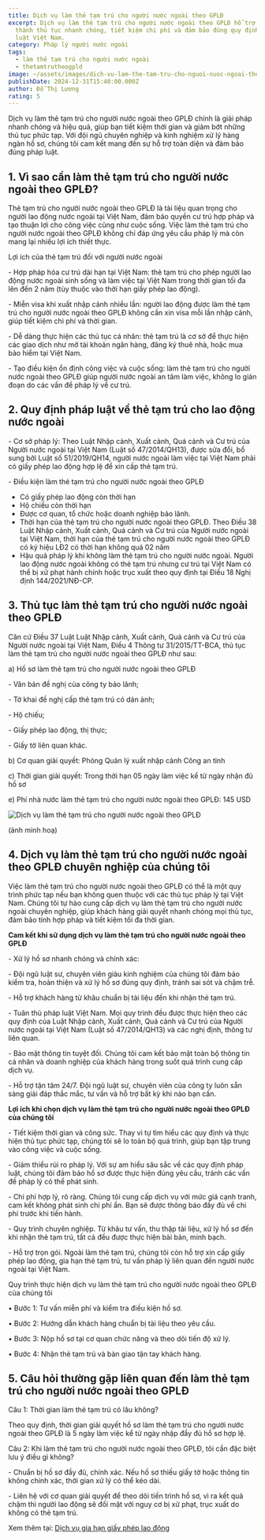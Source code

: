 ```yaml
---
title: Dịch vụ làm thẻ tạm trú cho người nước ngoài theo GPLĐ
excerpt: Dịch vụ làm thẻ tạm trú cho người nước ngoài theo GPLĐ hỗ trợ bạn hoàn
  thành thủ tục nhanh chóng, tiết kiệm chi phí và đảm bảo đúng quy định pháp
  luật Việt Nam.
category: Pháp lý người nước ngoài
tags:
  - làm thẻ tạm trú cho người nước ngoài
  - thetamtrutheogpld
image: ~/assets/images/dich-vu-lam-the-tam-tru-cho-nguoi-nuoc-ngoai-theo-gpld.jpg
publishDate: 2024-12-31T15:40:00.000Z
author: Đỗ Thị Lương
rating: 5
---
```

Dịch vụ làm thẻ tạm trú cho người nước ngoài theo GPLĐ chính là giải pháp nhanh chóng và hiệu quả, giúp bạn tiết kiệm thời gian và giảm bớt những thủ tục phức tạp. Với đội ngũ chuyên nghiệp và kinh nghiệm xử lý hàng ngàn hồ sơ, chúng tôi cam kết mang đến sự hỗ trợ toàn diện và đảm bảo đúng pháp luật.

## 1. Vì sao cần làm thẻ tạm trú cho người nước ngoài theo GPLĐ?

Thẻ tạm trú cho người nước ngoài theo GPLĐ là tài liệu quan trọng cho người lao động nước ngoài tại Việt Nam, đảm bảo quyền cư trú hợp pháp và tạo thuận lợi cho công việc cũng như cuộc sống. Việc làm thẻ tạm trú cho người nước ngoài theo GPLĐ không chỉ đáp ứng yêu cầu pháp lý mà còn mang lại nhiều lợi ích thiết thực.

Lợi ích của thẻ tạm trú đối với người nước ngoài

\- Hợp pháp hóa cư trú dài hạn tại Việt Nam: thẻ tạm trú cho phép người lao động nước ngoài sinh sống và làm việc tại Việt Nam trong thời gian tối đa lên đến 2 năm (tùy thuộc vào thời hạn giấy phép lao động).

\- Miễn visa khi xuất nhập cảnh nhiều lần: người lao động được làm thẻ tạm trú cho người nước ngoài theo GPLĐ không cần xin visa mỗi lần nhập cảnh, giúp tiết kiệm chi phí và thời gian.

\- Dễ dàng thực hiện các thủ tục cá nhân: thẻ tạm trú là cơ sở để thực hiện các giao dịch như mở tài khoản ngân hàng, đăng ký thuê nhà, hoặc mua bảo hiểm tại Việt Nam.

\- Tạo điều kiện ổn định công việc và cuộc sống: làm thẻ tạm trú cho người nước ngoài theo GPLĐ giúp người nước ngoài an tâm làm việc, không lo gián đoạn do các vấn đề pháp lý về cư trú.

## 2. Quy định pháp luật về thẻ tạm trú cho lao động nước ngoài

\- Cơ sở pháp lý: Theo Luật Nhập cảnh, Xuất cảnh, Quá cảnh và Cư trú của Người nước ngoài tại Việt Nam (Luật số 47/2014/QH13), được sửa đổi, bổ sung bởi Luật số 51/2019/QH14, người nước ngoài làm việc tại Việt Nam phải có giấy phép lao động hợp lệ để xin cấp thẻ tạm trú.

\- Điều kiện làm thẻ tạm trú cho người nước ngoài theo GPLĐ

* Có giấy phép lao động còn thời hạn
* Hộ chiếu còn thời hạn
* Được cơ quan, tổ chức hoặc doanh nghiệp bảo lãnh.
* Thời hạn của thẻ tạm trú cho người nước ngoài theo GPLĐ. Theo Điều 38 Luật Nhập cảnh, Xuất cảnh, Quá cảnh và Cư trú của Người nước ngoài tại Việt Nam, thời hạn của thẻ tạm trú cho người nước ngoài theo GPLĐ có ký hiệu LĐ2 có thời hạn không quá 02 năm
* Hậu quả pháp lý khi không làm thẻ tạm trú cho người nước ngoài. Người lao động nước ngoài không có thẻ tạm trú nhưng cư trú tại Việt Nam có thể bị xử phạt hành chính hoặc trục xuất theo quy định tại Điều 18 Nghị định 144/2021/NĐ-CP.

## 3. Thủ tục làm thẻ tạm trú cho người nước ngoài theo GPLĐ

Căn cứ Điều 37 Luật Luật Nhập cảnh, Xuất cảnh, Quá cảnh và Cư trú của Người nước ngoài tại Việt Nam, Điều 4 Thông tư 31/2015/TT-BCA, thủ tục làm thẻ tạm trú cho người nước ngoài theo GPLĐ như sau:

a) Hồ sơ làm thẻ tạm trú cho người nước ngoài theo GPLĐ

\- Văn bản đề nghị của công ty bảo lãnh;

\- Tờ khai đề nghị cấp thẻ tạm trú có dán ảnh;

\- Hộ chiếu;

\- Giấy phép lao động, thị thực;

\- Giấy tờ liên quan khác.

b) Cơ quan giải quyết:  Phòng Quản lý xuất nhập cảnh Công an tỉnh

c) Thời gian giải quyết: Trong thời hạn 05 ngày làm việc kể từ ngày nhận đủ hồ sơ

e) Phí nhà nước làm thẻ tạm trú cho người nước ngoài theo GPLĐ: 145 USD

![Dịch vụ làm thẻ tạm trú cho người nước ngoài theo GPLĐ](~/assets/images/dich-vu-lam-the-tam-tru-cho-nguoi-nuoc-ngoai-theo-gpld..jpg "Dịch vụ làm thẻ tạm trú cho người nước ngoài theo GPLĐ")

(ảnh minh hoạ)

## 4. Dịch vụ làm thẻ tạm trú cho người nước ngoài theo GPLĐ chuyên nghiệp của chúng tôi

Việc làm thẻ tạm trú cho người nước ngoài theo GPLĐ có thể là một quy trình phức tạp nếu bạn không quen thuộc với các thủ tục pháp lý tại Việt Nam. Chúng tôi tự hào cung cấp dịch vụ làm thẻ tạm trú cho người nước ngoài chuyên nghiệp, giúp khách hàng giải quyết nhanh chóng mọi thủ tục, đảm bảo tính hợp pháp và tiết kiệm tối đa thời gian.

**Cam kết khi sử dụng dịch vụ làm thẻ tạm trú cho người nước ngoài theo GPLĐ**

\- Xử lý hồ sơ nhanh chóng và chính xác:

\- Đội ngũ luật sư, chuyên viên giàu kinh nghiệm của chúng tôi đảm bảo kiểm tra, hoàn thiện và xử lý hồ sơ đúng quy định, tránh sai sót và chậm trễ.

\- Hỗ trợ khách hàng từ khâu chuẩn bị tài liệu đến khi nhận thẻ tạm trú.

\- Tuân thủ pháp luật Việt Nam. Mọi quy trình đều được thực hiện theo các quy định của Luật Nhập cảnh, Xuất cảnh, Quá cảnh và Cư trú của Người nước ngoài tại Việt Nam (Luật số 47/2014/QH13) và các nghị định, thông tư liên quan.

\- Bảo mật thông tin tuyệt đối. Chúng tôi cam kết bảo mật toàn bộ thông tin cá nhân và doanh nghiệp của khách hàng trong suốt quá trình cung cấp dịch vụ.

\- Hỗ trợ tận tâm 24/7. Đội ngũ luật sư, chuyên viên của công ty luôn sẵn sàng giải đáp thắc mắc, tư vấn và hỗ trợ bất kỳ khi nào bạn cần.

**Lợi ích khi chọn dịch vụ làm thẻ tạm trú cho người nước ngoài theo GPLĐ của chúng tôi**

\- Tiết kiệm thời gian và công sức. Thay vì tự tìm hiểu các quy định và thực hiện thủ tục phức tạp, chúng tôi sẽ lo toàn bộ quá trình, giúp bạn tập trung vào công việc và cuộc sống.

\- Giảm thiểu rủi ro pháp lý. Với sự am hiểu sâu sắc về các quy định pháp luật, chúng tôi đảm bảo hồ sơ được thực hiện đúng yêu cầu, tránh các vấn đề pháp lý có thể phát sinh.

\- Chi phí hợp lý, rõ ràng. Chúng tôi cung cấp dịch vụ với mức giá cạnh tranh, cam kết không phát sinh chi phí ẩn. Bạn sẽ được thông báo đầy đủ về chi phí trước khi tiến hành.

\- Quy trình chuyên nghiệp. Từ khâu tư vấn, thu thập tài liệu, xử lý hồ sơ đến khi nhận thẻ tạm trú, tất cả đều được thực hiện bài bản, minh bạch.

\- Hỗ trợ trọn gói. Ngoài làm thẻ tạm trú, chúng tôi còn hỗ trợ xin cấp giấy phép lao động, gia hạn thẻ tạm trú, tư vấn pháp lý liên quan đến người nước ngoài tại Việt Nam.

Quy trình thực hiện dịch vụ làm thẻ tạm trú cho người nước ngoài theo GPLĐ của chúng tôi

•	Bước 1: Tư vấn miễn phí và kiểm tra điều kiện hồ sơ.

•	Bước 2: Hướng dẫn khách hàng chuẩn bị tài liệu theo yêu cầu.

•	Bước 3: Nộp hồ sơ tại cơ quan chức năng và theo dõi tiến độ xử lý.

•	Bước 4: Nhận thẻ tạm trú và bàn giao tận tay khách hàng.

## 5. Câu hỏi thường gặp liên quan đến làm thẻ tạm trú cho người nước ngoài theo GPLĐ

Câu 1: Thời gian làm thẻ tạm trú có lâu không?

Theo quy định, thời gian giải quyết hồ sơ làm thẻ tạm trú cho người nước ngoài theo GPLĐ là 5 ngày làm việc kể từ ngày nhập đầy đủ hồ sơ hợp lệ.

Câu 2: Khi làm thẻ tạm trú cho người nước ngoài theo GPLĐ, tôi cần đặc biệt lưu ý điều gì không? 

\- Chuẩn bị hồ sơ đầy đủ, chính xác. Nếu hồ sơ thiếu giấy tờ hoặc thông tin không chính xác, thời gian xử lý có thể kéo dài.

\- Liên hệ với cơ quan giải quyết để theo dõi tiến trình hồ sơ, vì ra kết quả chậm thì người lao động sẽ đối mặt với nguy cơ bị xử phạt, trục xuất do không có thẻ tạm trú.

Xem thêm tại:  [Dịch vụ gia hạn giấy phép lao động](https://yplawfirm.vn/dau-tu-nuoc-ngoai/dich-vu-gia-han-giay-phep-lao-dong-cho-nguoi-nuoc-ngoai)
